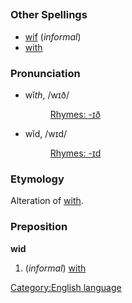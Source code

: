 =={{en}}==
[[Category:English language]]
===Other Spellings===
*[[wif]] (''informal'')
*[[with]]
===Pronunciation===
*wĭ''th'', /wɪð/
*:[[Rhymes:English:-ɪð|Rhymes: -ɪð]]
*wĭd, /wɪd/
*:[[Rhymes:English:-ɪd|Rhymes: -ɪd]]
===Etymology===
Alteration of [[with]].
===Preposition===
'''wid'''

#(''informal'') [[with]]